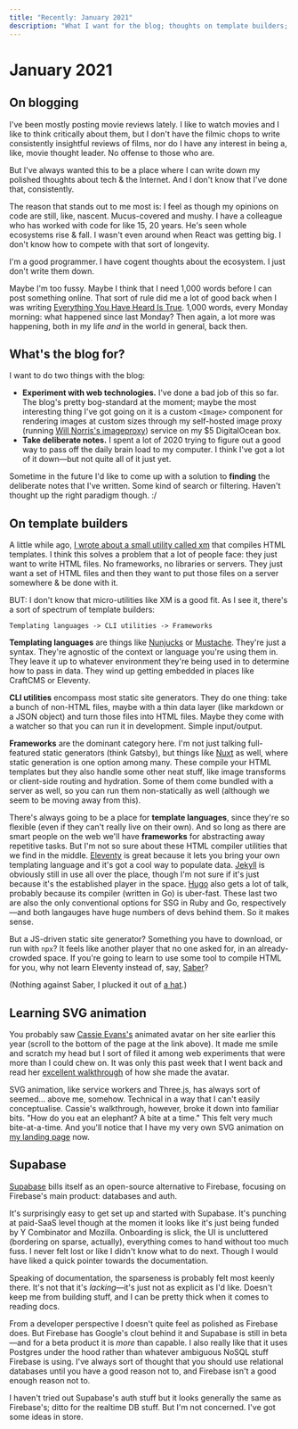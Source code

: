 ```yaml
---
title: "Recently: January 2021"
description: "What I want for the blog; thoughts on template builders; Cassie Evans on SVG animations; Supabase."
---
```



<Date date="2021-01-31" />

# January 2021

## On blogging
I've been mostly posting movie reviews lately. I like to watch movies and I like to think critically about them, but I don't have the filmic chops to write consistently insightful reviews of films, nor do I have any interest in being a, like, movie thought leader. No offense to those who are.

But I've always wanted this to be a place where I can write down my polished thoughts about tech & the Internet. And I don't know that I've done that, consistently.

The reason that stands out to me most is: I feel as though my opinions on code are still, like, nascent. Mucus-covered and mushy. I have a colleague who has worked with code for like 15, 20 years. He's seen whole ecosystems rise & fall. I wasn't even around when React was getting big. I don't know how to compete with that sort of longevity.

I'm a good programmer. I have cogent thoughts about the ecosystem. I just don't write them down.

Maybe I'm too fussy. Maybe I think that I need 1,000 words before I can post something online. That sort of rule did me a lot of good back when I was writing [Everything You Have Heard Is True](https://everythingyouhaveheard.blogspot.com/). 1,000 words, every Monday morning: what happened since last Monday? Then again, a lot more was happening, both in my life _and_ in the world in general, back then.

## What's the blog for?
I want to do two things with the blog:

- **Experiment with web technologies.** I've done a bad job of this so far. The blog's pretty bog-standard at the moment; maybe the most interesting thing I've got going on it is a custom `<Image>` component for rendering images at custom sizes through my self-hosted image proxy (running [Will Norris's imageproxy](https://github.com/willnorris/imageproxy)) service on my $5 DigitalOcean box.
- **Take deliberate notes.** I spent a lot of 2020 trying to figure out a good way to pass off the daily brain load to my computer. I think I've got a lot of it down&mdash;but not quite all of it just yet.

Sometime in the future I'd like to come up with a solution to **finding** the deliberate notes that I've written. Some kind of search or filtering. Haven't thought up the right paradigm though. :/

## On template builders
A little while ago, [I wrote about a small utility called xm](https://charlesharri.es/blog/recently-early-september) that compiles HTML templates. I think this solves a problem that a lot of people face: they just want to write HTML files. No frameworks, no libraries or servers. They just want a set of HTML files and then they want to put those files on a server somewhere & be done with it.

BUT: I don't know that micro-utilities like XM is a good fit. As I see it, there's a sort of spectrum of template builders:

```
Templating languages -> CLI utilities -> Frameworks
```

**Templating languages** are things like [Nunjucks](https://mozilla.github.io/nunjucks/) or [Mustache](http://mustache.github.io/). They're just a syntax. They're agnostic of the context or language you're using them in. They leave it up to whatever environment they're being used in to determine how to pass in data. They wind up getting embedded in places like CraftCMS or Eleventy.

**CLI utilities** encompass most static site generators. They do one thing: take a bunch of non-HTML files, maybe with a thin data layer (like markdown or a JSON object) and turn those files into HTML files. Maybe they come with a watcher so that you can run it in development. Simple input/output.

**Frameworks** are the dominant category here. I'm not just talking full-featured static generators (think Gatsby), but things like [Nuxt](https://nuxtjs.org/) as well, where static generation is one option among many. These compile your HTML templates but they also handle some other neat stuff, like image transforms or client-side routing and hydration. Some of them come bundled with a server as well, so you can run them non-statically as well (although we seem to be moving away from this).

There's always going to be a place for **template languages**, since they're so flexible (even if they can't really live on their own). And so long as there are smart people on the web we'll have **frameworks** for abstracting away repetitive tasks. But I'm not so sure about these HTML compiler utilities that we find in the middle. [Eleventy](https://www.11ty.dev/) is great because it lets you bring your own templating language and it's got a cool way to populate data. [Jekyll](https://jekyllrb.com/) is obviously still in use all over the place, though I'm not sure if it's just because it's the established player in the space. [Hugo](https://gohugo.io/) also gets a lot of talk, probably because its compiler (written in Go) is uber-fast. These last two are also the only conventional options for SSG in Ruby and Go, respectively&mdash;and both langauges have huge numbers of devs behind them. So it makes sense.

But a JS-driven static site generator? Something you have to download, or run with `npx`? It feels like another player that no one asked for, in an already-crowded space. If you're going to learn to use some tool to compile HTML for you, why not learn Eleventy instead of, say, [Saber](https://github.com/saberland/saber)?

(Nothing against Saber, I plucked it out of [a hat](https://jamstack.org/generators/).) 

## Learning SVG animation
You probably saw [Cassie Evans's](https://www.cassie.codes/) animated avatar on her site earlier this year (scroll to the bottom of the page at the link above). It made me smile and scratch my head but I sort of filed it among web experiments that were more than I could chew on. It was only this past week that I went back and read her [excellent walkthrough](https://www.cassie.codes/posts/making-a-lil-me-part-1/) of how she made the avatar.

SVG animation, like service workers and Three.js, has always sort of seemed... above me, somehow. Technical in a way that I can't easily conceptualise. Cassie's walkthrough, however, broke it down into familiar bits. "How do you eat an elephant? A bite at a time." This felt very much bite-at-a-time. And you'll notice that I have my very own SVG animation on [my landing page](/) now.

## Supabase
[Supabase](https://supabase.io/) bills itself as an open-source alternative to Firebase, focusing on Firebase's main product: databases and auth.

It's surprisingly easy to get set up and started with Supabase. It's punching at paid-SaaS level though at the momen it looks like it's just being funded by Y Combinator and Mozilla. Onboarding is slick, the UI is uncluttered (bordering on sparse, actually), everything comes to hand without too much fuss. I never felt lost or like I didn't know what to do next. Though I would have liked a quick pointer towards the documentation.

Speaking of documentation, the sparseness is probably felt most keenly there. It's not that it's _lacking_&mdash;it's just not as explicit as I'd like. Doesn't keep me from building stuff, and I can be pretty thick when it comes to reading docs.

From a developer perspective I doesn't quite feel as polished as Firebase does. But Firebase has Google's clout behind it and Supabase is still in beta&mdash;and for a beta product it is _more_ than capable. I also really like that it uses Postgres under the hood rather than whatever ambiguous NoSQL stuff Firebase is using. I've always sort of thought that you should use relational databases until you have a good reason not to, and Firebase isn't a good enough reason not to.

I haven't tried out Supabase's auth stuff but it looks generally the same as Firebase's; ditto for the realtime DB stuff. But I'm not concerned. I've got some ideas in store.